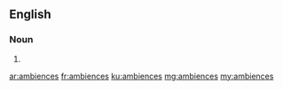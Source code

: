 ==English==

===Noun===
{{head|en|plural}}

# {{plural of|ambience|lang=en|nocat=1}}

[[ar:ambiences]]
[[fr:ambiences]]
[[ku:ambiences]]
[[mg:ambiences]]
[[my:ambiences]]
